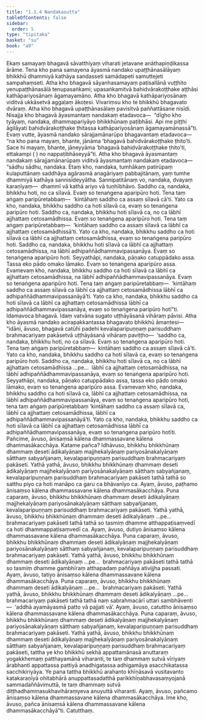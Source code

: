 ```yaml
---
title: "1.1.4 Nandakasutta"
tableOfContents: false
sidebar:
  order: 5
type: "tipitaka"
basket: "su"
book: "a9"
---
```



<DynamicBreadcrumb />

<Division number="4" book="a9">

<Paragraph number="40" book="a9">
Ekaṃ samayaṃ bhagavā sāvatthiyaṃ viharati jetavane anāthapiṇḍikassa ārāme. Tena kho pana samayena āyasmā nandako upaṭṭhānasālāyaṃ bhikkhū dhammiyā kathāya sandasseti samādapeti samuttejeti sampahaṃseti. Atha kho bhagavā sāyanhasamayaṃ paṭisallānā vuṭṭhito yenupaṭṭhānasālā tenupasaṅkami; upasaṅkamitvā bahidvārakoṭṭhake aṭṭhāsi kathāpariyosānaṃ āgamayamāno. Atha kho bhagavā kathāpariyosānaṃ viditvā ukkāsetvā aggaḷaṃ ākoṭesi. Vivariṃsu kho te bhikkhū bhagavato dvāraṃ.
</Paragraph>

<Paragraph number="41" book="a9">
Atha kho bhagavā upaṭṭhānasālaṃ pavisitvā paññattāsane nisīdi. Nisajja kho bhagavā āyasmantaṃ nandakaṃ etadavoca—  “dīgho kho tyāyaṃ, nandaka, dhammapariyāyo bhikkhūnaṃ paṭibhāsi. Api me piṭṭhi āgilāyati bahidvārakoṭṭhake ṭhitassa kathāpariyosānaṃ āgamayamānassā”ti.
</Paragraph>

<Paragraph number="42" book="a9">
Evaṃ vutte, āyasmā nandako sārajjamānarūpo bhagavantaṃ etadavoca—  “na kho pana mayaṃ, bhante, jānāma ‘bhagavā bahidvārakoṭṭhake ṭhito’ti. Sace hi mayaṃ, bhante, jāneyyāma ‘bhagavā bahidvārakoṭṭhake ṭhito’ti, ettakampi ( ) no nappaṭibhāseyyā”ti.
</Paragraph>

<Paragraph number="43" book="a9">
Atha kho bhagavā āyasmantaṃ nandakaṃ sārajjamānarūpaṃ viditvā āyasmantaṃ nandakaṃ etadavoca—  “sādhu sādhu, nandaka. Etaṃ kho, nandaka, tumhākaṃ patirūpaṃ kulaputtānaṃ saddhāya agārasmā anagāriyaṃ pabbajitānaṃ, yaṃ tumhe dhammiyā kathāya sannisīdeyyātha. Sannipatitānaṃ vo, nandaka, dvayaṃ karaṇīyaṃ—  dhammī vā kathā ariyo vā tuṇhībhāvo. Saddho ca, nandaka, bhikkhu hoti, no ca sīlavā. Evaṃ so tenaṅgena aparipūro hoti. Tena taṃ aṅgaṃ paripūretabbaṃ—  ‘kintāhaṃ saddho ca assaṃ sīlavā cā’ti. Yato ca kho, nandaka, bhikkhu saddho ca hoti sīlavā ca, evaṃ so tenaṅgena paripūro hoti.
</Paragraph>

<Paragraph number="44" book="a9">
Saddho ca, nandaka, bhikkhu hoti sīlavā ca, no ca lābhī ajjhattaṃ cetosamādhissa. Evaṃ so tenaṅgena aparipūro hoti. Tena taṃ aṅgaṃ paripūretabbaṃ—  ‘kintāhaṃ saddho ca assaṃ sīlavā ca lābhī ca ajjhattaṃ cetosamādhissā’ti. Yato ca kho, nandaka, bhikkhu saddho ca hoti sīlavā ca lābhī ca ajjhattaṃ cetosamādhissa, evaṃ so tenaṅgena paripūro hoti.
</Paragraph>

<Paragraph number="45" book="a9">
Saddho ca, nandaka, bhikkhu hoti sīlavā ca lābhī ca ajjhattaṃ cetosamādhissa, na lābhī adhipaññādhammavipassanāya. Evaṃ so tenaṅgena aparipūro hoti. Seyyathāpi, nandaka, pāṇako catuppādako assa. Tassa eko pādo omako lāmako. Evaṃ so tenaṅgena aparipūro assa. Evamevaṃ kho, nandaka, bhikkhu saddho ca hoti sīlavā ca lābhī ca ajjhattaṃ cetosamādhissa, na lābhī adhipaññādhammavipassanāya. Evaṃ so tenaṅgena aparipūro hoti. Tena taṃ aṅgaṃ paripūretabbaṃ—  ‘kintāhaṃ saddho ca assaṃ sīlavā ca lābhī ca ajjhattaṃ cetosamādhissa lābhī ca adhipaññādhammavipassanāyā’ti.
</Paragraph>

<Paragraph number="46" book="a9">
Yato ca kho, nandaka, bhikkhu saddho ca hoti sīlavā ca lābhī ca ajjhattaṃ cetosamādhissa lābhī ca adhipaññādhammavipassanāya, evaṃ so tenaṅgena paripūro hotī”ti. Idamavoca bhagavā. Idaṃ vatvāna sugato uṭṭhāyāsanā vihāraṃ pāvisi.
</Paragraph>

<Paragraph number="47" book="a9">
Atha kho āyasmā nandako acirapakkantassa bhagavato bhikkhū āmantesi—  “idāni, āvuso, bhagavā catūhi padehi kevalaparipuṇṇaṃ parisuddhaṃ brahmacariyaṃ pakāsetvā uṭṭhāyāsanā vihāraṃ paviṭṭho—  ‘saddho ca, nandaka, bhikkhu hoti, no ca sīlavā. Evaṃ so tenaṅgena aparipūro hoti. Tena taṃ aṅgaṃ paripūretabbaṃ—  kintāhaṃ saddho ca assaṃ sīlavā cā’ti. Yato ca kho, nandaka, bhikkhu saddho ca hoti sīlavā ca, evaṃ so tenaṅgena paripūro hoti. Saddho ca, nandaka, bhikkhu hoti sīlavā ca, no ca lābhī ajjhattaṃ cetosamādhissa …pe…  lābhī ca ajjhattaṃ cetosamādhissa, na lābhī adhipaññādhammavipassanāya, evaṃ so tenaṅgena aparipūro hoti. Seyyathāpi, nandaka, pāṇako catuppādako assa, tassa eko pādo omako lāmako, evaṃ so tenaṅgena aparipūro assa. Evamevaṃ kho, nandaka, bhikkhu saddho ca hoti sīlavā ca, lābhī ca ajjhattaṃ cetosamādhissa, na lābhī adhipaññādhammavipassanāya, evaṃ so tenaṅgena aparipūro hoti, tena taṃ aṅgaṃ paripūretabbaṃ ‘kintāhaṃ saddho ca assaṃ sīlavā ca, lābhī ca ajjhattaṃ cetosamādhissa, lābhī ca adhipaññādhammavipassanāyā’ti. Yato ca kho, nandaka, bhikkhu saddho ca hoti sīlavā ca lābhī ca ajjhattaṃ cetosamādhissa lābhī ca adhipaññādhammavipassanāya, evaṃ so tenaṅgena paripūro hotīti.
</Paragraph>

<Paragraph number="48" book="a9">
Pañcime, āvuso, ānisaṃsā kālena dhammassavane kālena dhammasākacchāya. Katame pañca? Idhāvuso, bhikkhu bhikkhūnaṃ dhammaṃ deseti ādikalyāṇaṃ majjhekalyāṇaṃ pariyosānakalyāṇaṃ sātthaṃ sabyañjanaṃ, kevalaparipuṇṇaṃ parisuddhaṃ brahmacariyaṃ pakāseti. Yathā yathā, āvuso, bhikkhu bhikkhūnaṃ dhammaṃ deseti ādikalyāṇaṃ majjhekalyāṇaṃ pariyosānakalyāṇaṃ sātthaṃ sabyañjanaṃ, kevalaparipuṇṇaṃ parisuddhaṃ brahmacariyaṃ pakāseti tathā tathā so satthu piyo ca hoti manāpo ca garu ca bhāvanīyo ca. Ayaṃ, āvuso, paṭhamo ānisaṃso kālena dhammassavane kālena dhammasākacchāya.
</Paragraph>

<Paragraph number="49" book="a9">
Puna caparaṃ, āvuso, bhikkhu bhikkhūnaṃ dhammaṃ deseti ādikalyāṇaṃ majjhekalyāṇaṃ pariyosānakalyāṇaṃ sātthaṃ sabyañjanaṃ, kevalaparipuṇṇaṃ parisuddhaṃ brahmacariyaṃ pakāseti. Yathā yathā, āvuso, bhikkhu bhikkhūnaṃ dhammaṃ deseti ādikalyāṇaṃ …pe…  brahmacariyaṃ pakāseti tathā tathā so tasmiṃ dhamme atthappaṭisaṃvedī ca hoti dhammappaṭisaṃvedī ca. Ayaṃ, āvuso, dutiyo ānisaṃso kālena dhammassavane kālena dhammasākacchāya.
</Paragraph>

<Paragraph number="50" book="a9">
Puna caparaṃ, āvuso, bhikkhu bhikkhūnaṃ dhammaṃ deseti ādikalyāṇaṃ majjhekalyāṇaṃ pariyosānakalyāṇaṃ sātthaṃ sabyañjanaṃ, kevalaparipuṇṇaṃ parisuddhaṃ brahmacariyaṃ pakāseti. Yathā yathā, āvuso, bhikkhu bhikkhūnaṃ dhammaṃ deseti ādikalyāṇaṃ …pe…  brahmacariyaṃ pakāseti tathā tathā so tasmiṃ dhamme gambhīraṃ atthapadaṃ paññāya ativijjha passati. Ayaṃ, āvuso, tatiyo ānisaṃso kālena dhammassavane kālena dhammasākacchāya.
</Paragraph>

<Paragraph number="51" book="a9">
Puna caparaṃ, āvuso, bhikkhu bhikkhūnaṃ dhammaṃ deseti ādikalyāṇaṃ …pe…  brahmacariyaṃ pakāseti. Yathā yathā, āvuso, bhikkhu bhikkhūnaṃ dhammaṃ deseti ādikalyāṇaṃ …pe…  brahmacariyaṃ pakāseti tathā tathā naṃ sabrahmacārī uttari sambhāventi—  ‘addhā ayamāyasmā patto vā pajjati vā’. Ayaṃ, āvuso, catuttho ānisaṃso kālena dhammassavane kālena dhammasākacchāya.
</Paragraph>

<Paragraph number="52" book="a9">
Puna caparaṃ, āvuso, bhikkhu bhikkhūnaṃ dhammaṃ deseti ādikalyāṇaṃ majjhekalyāṇaṃ pariyosānakalyāṇaṃ sātthaṃ sabyañjanaṃ, kevalaparipuṇṇaṃ parisuddhaṃ brahmacariyaṃ pakāseti. Yathā yathā, āvuso, bhikkhu bhikkhūnaṃ dhammaṃ deseti ādikalyāṇaṃ majjhekalyāṇaṃ pariyosānakalyāṇaṃ sātthaṃ sabyañjanaṃ, kevalaparipuṇṇaṃ parisuddhaṃ brahmacariyaṃ pakāseti, tattha ye kho bhikkhū sekhā appattamānasā anuttaraṃ yogakkhemaṃ patthayamānā viharanti, te taṃ dhammaṃ sutvā vīriyaṃ ārabhanti appattassa pattiyā anadhigatassa adhigamāya asacchikatassa sacchikiriyāya. Ye pana tattha bhikkhū arahanto khīṇāsavā vusitavanto katakaraṇīyā ohitabhārā anuppattasadatthā parikkhīṇabhavasaṃyojanā sammadaññāvimuttā, te taṃ dhammaṃ sutvā diṭṭhadhammasukhavihāraṃyeva anuyuttā viharanti. Ayaṃ, āvuso, pañcamo ānisaṃso kālena dhammassavane kālena dhammasākacchāya. Ime kho, āvuso, pañca ānisaṃsā kālena dhammassavane kālena dhammasākacchāyā”ti.

</Paragraph>
</Division>

<Paragraph number="53" type="center" book="a9">
Catutthaṃ.
</Paragraph>